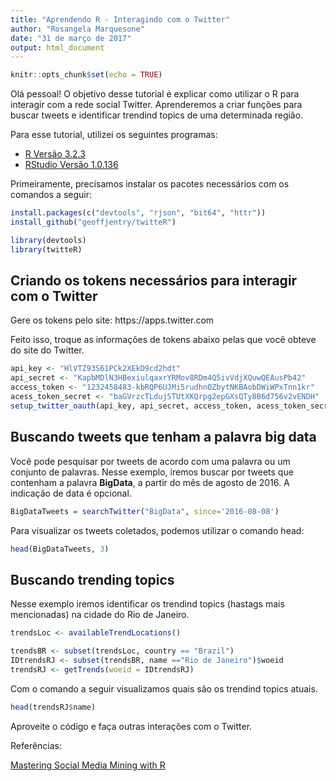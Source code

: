 ```yaml
---
title: "Aprendendo R - Interagindo com o Twitter"
author: "Rosangela Marquesone"
date: "31 de março de 2017"
output: html_document
---
```


```r
knitr::opts_chunk$set(echo = TRUE)
```

Olá pessoal! O objetivo desse tutorial é explicar como utilizar o R para interagir com a rede social Twitter. 
Aprenderemos a criar funções para buscar tweets e identificar trendind topics de uma determinada região.

Para esse tutorial, utilizei os seguintes programas:

* [R Versão 3.2.3](https://cran.rstudio.com/)
* [RStudio Versão 1.0.136](https://www.rstudio.com/products/rstudio/download/)

Primeiramente, precisamos instalar os pacotes necessários com os comandos a seguir:

```r
install.packages(c("devtools", "rjson", "bit64", "httr"))
install_github("geoffjentry/twitteR")
```

```r
library(devtools)
library(twitteR)
```

## Criando os tokens necessários para interagir com o Twitter

Gere os tokens pelo site: https://apps.twitter.com

Feito isso, troque as informações de tokens abaixo pelas que você obteve do site do Twitter. 

```r
api_key <- "HlVTZ93S61PCk2XEkD9cd2hdt"
api_secret <- "KapbMDlN3HBexiulqaxrYRMov8RDm4Q5ivVdjXQuwQEAusPb42"
access_token <- "1232458483-kbRQP6UJMi5rudhnOZbytNKBAobDWiWPxTnn1kr"
acess_token_secret <- "baGVrzcTLdujSTUtXKQrpg2epGXsQTy8B6d756v2vENDH"
setup_twitter_oauth(api_key, api_secret, access_token, acess_token_secret)

```

## Buscando tweets que tenham a palavra big data

Você pode pesquisar por tweets de acordo com uma palavra ou um conjunto de palavras. Nesse exemplo, iremos buscar por tweets que contenham a palavra **BigData**, a partir do mês de agosto de 2016. A indicação de data é opcional.

```r
BigDataTweets = searchTwitter("BigData", since='2016-08-08')
```

Para visualizar os tweets coletados, podemos utilizar o comando head:

```r
head(BigDataTweets, 3)
```

## Buscando trending topics

Nesse exemplo iremos identificar os trendind topics (hastags mais mencionadas) na cidade do Rio de Janeiro.

```r
trendsLoc <- availableTrendLocations()

trendsBR <- subset(trendsLoc, country == "Brazil")
IDtrendsRJ <- subset(trendsBR, name =="Rio de Janeiro")$woeid
trendsRJ <- getTrends(woeid = IDtrendsRJ)
```

Com o comando a seguir visualizamos quais são os trendind topics atuais.

```r
head(trendsRJ$name)
```

Aproveite o código e faça outras interações com o Twitter.

Referências:

[Mastering Social Media Mining with R](https://www.packtpub.com/big-data-and-business-intelligence/mastering-social-media-mining-r)
